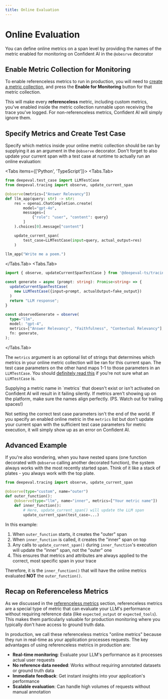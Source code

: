 ```yaml
---
title: Online Evaluation
---
```



# Online Evaluation

You can define online metrics on a span level by providing the names of the metric enabled for monitoring on Confident AI in the `@obesrve` decorator



## Enable Metric Collection for Monitoring

To enable referenceless metrics to run in production, you will need to [create a metric collection](/llm-evaluation/metrics/create-on-the-cloud), and press the **Enable for Monitoring** button for that metric collection.

This will make every **referenceless** metric, including custom metrics, you've enabled inside the metric collection runnable upon receiving the trace you've logged. For non-referenceless metrics, Confident AI will simply ignore them.

## Specify Metrics and Create Test Case

Specify which metrics inside your online metric collection should be ran by supplying it as an argument in the `@observe` decorator. Don't forget to also update your current span with a test case at runtime to actually run an online evaluation:

<Tabs items={['Python', 'TypeScript']}>
  <Tabs.Tab>
```python showLineNumbers copy {4, 14}
from deepeval.test_case import LLMTestCase
from deepeval.tracing import observe, update_current_span

@observe(metrics=["Answer Relevancy"])
def llm_app(query: str) -> str:
    res = openai.ChatCompletion.create(
        model="gpt-4o",
        messages=[
            {"role": "user", "content": query}
        ]
    ).choices[0].message["content"]

    update_current_span(
        test_case=LLMTestCase(input=query, actual_output=res)
    )
  
llm_app("Write me a poem.")
```
  </Tabs.Tab>
  <Tabs.Tab>
```typescript showLineNumbers copy {5,13}
import { observe, updateCurrentSpanTestCase } from '@deepeval-ts/tracing';

const generate = async (prompt: string): Promise<string> => {
  updateCurrentSpanTestCase(
    new LLMTestCase({input=prompt, actualOutput=fake_output})
  )
  return "LLM response";
}
 
const observedGenerate = observe(
  type="llm",
  model: "gpt-4",
  metrics=["Answer Relevancy", "Faithfulness", "Contextual Relevancy"],
  fn: generate,
);
````

  </Tabs.Tab>
</Tabs>

The `metrics` argument is an optional list of strings that determines which metrics in your online metric collection will be ran for this current span. The test case parameters on the other hand maps 1-1 to those parameters in an `LLMTestCase`. You should [definitely read this](/concepts/test-cases#llmtestcase) if you're not sure what an `LLMTestCase` is.


<Callout>
  Supplying a metric name in `metrics` that doesn't exist or isn't activated on
  Confident AI will result in it failing silently. If metrics aren't showing up
  on the platform, make sure the names align perfectly. (PS. Watch out for
  trailing spaces!)
</Callout>

Not setting the correct test case parameters isn't the end of the world. If
you specify an enabled online metric in the `metrics` list but don't update
your current span with the sufficient test case parameters for metric
execution, it will simply show up as an error on Confident AI.

## Advanced Example

If you're also wondering, when you have nested spans (one function decorated with `@observe` calling another decorated function), the system always works with the most recently started span. Think of it like a stack of plates - you always work with the top plate.

```python showLineNumbers
from deepeval.tracing import observe, update_current_span

@observe(type="custom", name="outer")
def outer_function():
    @observe(type="llm", name="inner", metrics=["Your metric name"])
    def inner_function():
        # Here, update_current_span() will update the LLM span
        update_current_span(test_case=...)
```

In this example:

1. When `outer_function` starts, it creates the "outer" span
2. When `inner_function` is called, it creates the "inner" span on top
3. Any calls to `update_current_span()` during `inner_function`'s execution will update the "inner" span, not the "outer" one
4. This ensures that metrics and attributes are always applied to the correct, most specific span in your trace

Therefore, it is the `inner_function()` that will have the online metrics evaluated **NOT** the `outer_function()`.


## Recap on Referenceless Metrics

As we discussed in the [referenceless metrics](/concepts/metrics#referenceless-metrics) section, referenceless metrics are a special type of metric that can evaluate your LLM's performance without requiring reference data (like `expected_output` or `expected_tools`). This makes them particularly valuable for production monitoring where you typically don't have access to ground truth data.

In production, we call these referenceless metrics "online metrics" because they run in real-time as your application processes requests. The key advantages of using referenceless metrics in production are:

- **Real-time monitoring**: Evaluate your LLM's performance as it processes actual user requests
- **No reference data needed**: Works without requiring annotated datasets or ground truth data
- **Immediate feedback**: Get instant insights into your application's performance
- **Scalable evaluation**: Can handle high volumes of requests without manual annotation
